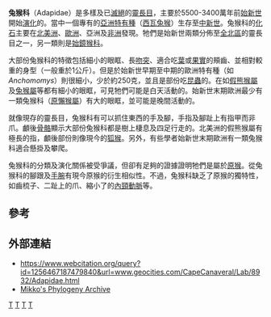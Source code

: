{{Automatic Taxobox
| fossil_range ={{fossil range|55.8|11.1}}[[始新世|始新世]]
| taxon = Adapidae
| authority = Trouessart, 1879
| image = Adapis magnus.JPG
| image_caption = ''Adapis magnus''
| subdivision_ranks = [[屬|屬]]
| subdivision = 
* '''兔猴亚科 Adapinae'''
** [[兔猴屬|兔猴屬]] ''Adapis''
** ''Cryptadapis''
** ''Leptadapis''
** ''Magnadapis''
** [[倭兔猴屬|倭兔猴屬]] ''Microadapis''
** ''Palaeolemur''
** ''Paradapis''
* '''亚科 Caenopithecinae'''
** [[擬兔猴屬|擬兔猴屬]] ''Adapoides''
** ''Afradapis''
** ''Aframonius''
** ''Caenopithecus''
**[[達爾文猴屬|達爾文猴屬]] ''Darwinius''
** ''Europolemur''
** [[高帝納猴屬|高帝納猴屬]] ''Godinotia''
** ''Mahgarita''
** ''Masradapis''
** ''Mescalerolemur''
}}
'''兔猴科'''（Adapidae）是多樣及已[[滅絕|滅絕]]的[[靈長目|靈長目]]，主要於5500-3400萬年前[[始新世|始新世]]開始[[演化|演化]]的。當中一個專有的[[亞洲|亞洲]][[特有種|特有種]]（[[西瓦兔猴|西瓦兔猴]]）生存至[[中新世|中新世]]。兔猴科的[[化石|化石]]主要在[[北美洲|北美洲]]、[[歐洲|歐洲]]、亞洲及[[非洲|非洲]]發現。牠們是始新世兩類分佈至[[全北區|全北區]]的靈長目之一，另一類則是[[始鏡猴科|始鏡猴科]]。

大部份兔猴科的特徵包括細小的眼眶、長[[吻突|吻突]]、適合吃[[葉|葉]]或[[果實|果實]]的頰齒、並相對較重的身型（一般重於1公斤）。但是於始新世早期至中期的歐洲特有種（如''Anchomomys''）則很細小，少於約250克，並且是部份吃[[昆蟲|昆蟲]]的。在如[[假熊猴屬|假熊猴屬]]及[[兔猴屬|兔猴屬]]等都有細小的眼眶，可見牠們可能是白天活動的。始新世末期歐洲最少有一類兔猴科（[[原懶猴屬|原懶猴屬]]）有大的眼眶，並可能是晚間活動的。

就像現存的靈長目，兔猴科有可以抓住東西的手及腳，手指及腳趾上有指甲而非爪。顱後[[骨骼|骨骼]]顯示大部份兔猴科都是樹上棲息及四足行走的。北美洲的假熊猴屬有極長的指，顱後部份則像現今的[[狐猴|狐猴]]。另外，有些學者始新世末期歐洲有一類兔猴科適合懸掛及攀爬。

兔猴科的分類及演化關係被受爭議，但卻有足夠的證據證明牠們是屬於[[原猴|原猴]]。從兔猴科的腳跟及[[手腕|手腕]]有現今原猴的衍生相似性。不過，兔猴科缺乏了原猴的獨特性，如齒梳子、二趾上的爪、縮小了的[[內頸動脈|內頸動脈]]等。

==參考==
{{reflist}}

==外部連結==
* https://www.webcitation.org/query?id=1256467187479840&url=www.geocities.com/CapeCanaveral/Lab/8932/Adapidae.html
*[https://web.archive.org/web/20080122062511/http://www.fmnh.helsinki.fi/users/haaramo/Metazoa/Deuterostoma/Chordata/Synapsida/Eutheria/Primates/strepsirrhini.htm Mikko's Phylogeny Archive]
{{原猴亞目|S.}}
{{Taxonbar|from=Q2381298}}

[[Category:兔猴科|T]]
[[Category:兔猴型下目|T]]
[[Category:始新世哺乳類|T]]
[[Category:_1879年描述的分类群|T]]